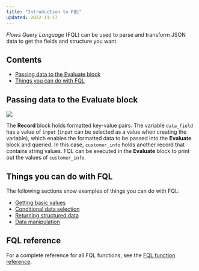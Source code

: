 ```yaml
---
title: "Introduction to FQL"
updated: 2022-11-17
---
```


_Flows Query Language_ (FQL) can be used to parse and transform JSON data to get the fields and structure you want.

## Contents

* [Passing data to the Evaluate block](#passing-data-to-the-evaluate-block)
* [Things you can do with FQL](#things-you-can-do-with-fql)

## Passing data to the Evaluate block

![](https://assets.postman.com/postman-docs/v10/updated-evaluate-block-example-1-v10.jpg)

The **Record** block holds formatted key-value pairs. The variable `data_field` has a value of `input` (`input` can be selected as a value when creating the variable), which enables the formatted data to be passed into the **Evaluate** block and queried. In this case, `customer_info` holds another record that contains string values. FQL can be executed in the **Evaluate** block to print out the values of `customer_info`.

## Things you can do with FQL

The following sections show examples of things you can do with FQL:

* [Getting basic values](/docs/postman-flows/flows-query-language/getting-basic-values/)
* [Conditional data selection](/docs/postman-flows/flows-query-language/conditional-data-selection/)
* [Returning structured data](/docs/postman-flows/flows-query-language/returning-structured-results/)
* [Data manipulation](/docs/postman-flows/flows-query-language/data-manipulation/)

## FQL reference

For a complete reference for all FQL functions, see the [FQL function reference](/docs/postman-flows/flows-query-language/function-reference/).
